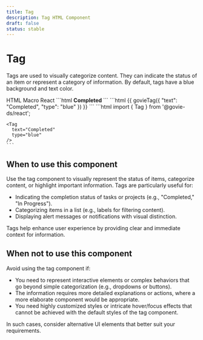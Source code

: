 ```yaml
---
title: Tag
description: Tag HTML Component
draft: false
status: stable
---
```


# Tag

<ComponentStatusBlock componentId="tag" />

Tags are used to visually categorize content. They can indicate the status of an item or represent a category of information. By default, tags have a blue background and text color.

<Paragraph>
  <Tag text="Completed" type="blue" />
</Paragraph>

<Tabs id="tab1">
  <TabList>
    <TabItem value="tab11" checked>HTML</TabItem>
    <TabItem value="tab12">Macro</TabItem>
    <TabItem value="tab13">React</TabItem>
  </TabList>
  <TabPanel value="tab11">        
    ```html
    <strong class="gi-bg-blue-50 gi-border-blue-100 gi-text-blue-700 gi-rounded-md gi-border-xs gi-font-normal
      gi-py-0 gi-px-2 gi-inline-flex gi-justify-center gi-align gi-items-center">
      Completed
    </strong>
    ```
  </TabPanel>
  <TabPanel value="tab12">        
    ```html
    {{ govieTag({
      "text": "Completed",
      "type": "blue"
    }) }}
    ```
  </TabPanel>
  <TabPanel value="tab13">
    ```html
    import { Tag } from '@govie-ds/react';

    <Tag
      text="Completed"
      type="blue"
    />
    ```

  </TabPanel>
</Tabs>

## When to use this component

Use the tag component to visually represent the status of items, categorize content, or highlight important information. Tags are particularly useful for:

- Indicating the completion status of tasks or projects (e.g., "Completed," "In Progress").
- Categorizing items in a list (e.g., labels for filtering content).
- Displaying alert messages or notifications with visual distinction.

Tags help enhance user experience by providing clear and immediate context for information.

## When not to use this component

Avoid using the tag component if:

- You need to represent interactive elements or complex behaviors that go beyond simple categorization (e.g., dropdowns or buttons).
- The information requires more detailed explanations or actions, where a more elaborate component would be appropriate.
- You need highly customized styles or intricate hover/focus effects that cannot be achieved with the default styles of the tag component.

In such cases, consider alternative UI elements that better suit your requirements.

